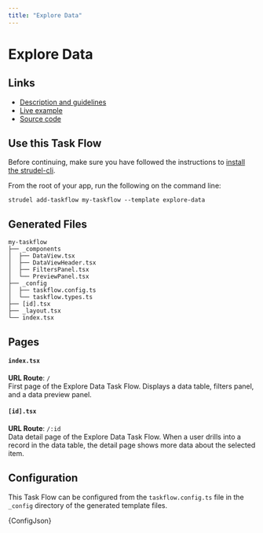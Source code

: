 ```yaml
---
title: "Explore Data"
---
```



# Explore Data

## Links

- [Description and guidelines](https://strudel.science/design-system/task-flows/explore-data/)
- [Live example](https://strudel.science/strudel-kit/#/explore-data)
- [Source code](https://github.com/strudel-science/strudel-kit/tree/main/strudel-taskflows/src/pages/explore-data)

## Use this Task Flow

Before continuing, make sure you have followed the instructions to [install the strudel-cli](/strudel-kit/docs/getting-started/installation).

From the root of your app, run the following on the command line:

```
strudel add-taskflow my-taskflow --template explore-data
```

## Generated Files

```
my-taskflow
├── _components
│  ├── DataView.tsx
│  ├── DataViewHeader.tsx
│  ├── FiltersPanel.tsx
│  └── PreviewPanel.tsx
├── _config
│  ├── taskflow.config.ts
│  └── taskflow.types.ts
├── [id].tsx
├── _layout.tsx
└── index.tsx
```

## Pages

#### `index.tsx`

**URL Route**: `/`  
First page of the Explore Data Task Flow. Displays a data table, filters panel, and a data preview panel.

#### `[id].tsx`

**URL Route**: `/:id`  
Data detail page of the Explore Data Task Flow. When a user drills into a record in the data table, the detail page shows more data about the selected item.

## Configuration

This Task Flow can be configured from the `taskflow.config.ts` file in the `_config` directory of the generated template files.

<CodeBlock language="ts" title="taskflow.config.ts">
  {ConfigJson}
</CodeBlock>
